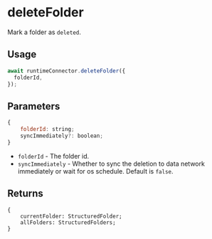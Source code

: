 # deleteFolder

Mark a folder as `deleted`.

## Usage
```js
await runtimeConnector.deleteFolder({
  folderId,
});
```

## Parameters
```js
{
    folderId: string;
    syncImmediately?: boolean;
}
```
- `folderId` - The folder id.
- `syncImmediately` - Whether to sync the deletion to data network immediately or wait for os schedule. Default is `false`.

## Returns
```
{
    currentFolder: StructuredFolder;
    allFolders: StructuredFolders;
}
```